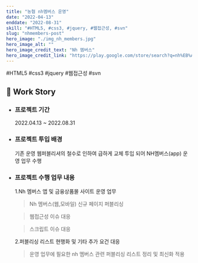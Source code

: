 ```yaml
---
title: "농협 nh멤버스 운영"
date: "2022-04-13"
enddate: "2022-08-31"
skill: "#HTML5, #css3, #jquery, #웹접근성, #svn"
slug: "nhmembers-post"
hero_image: "./img_nh_members.jpg"
hero_image_alt: ""
hero_image_credit_text: "Nh 멤버스"
hero_image_credit_link: "https://play.google.com/store/search?q=nh%EB%A9%A4%EB%B2%84%EC%8A%A4&c=apps"
---
```


<div className="badge-wrap">
  <span className="badge badge-html">#HTML5</span>
  <span className="badge badge-css">#css3</span>
  <span className="badge badge-javscript">#jquery</span>
  <span className="badge badge-wa">#웹접근성</span>
  <span className="badge badge-git">#svn</span>
</div>

## 🎤 Work Story

- ### 프로젝트 기간

  2022.04.13 ~ 2022.08.31

- ### 프로젝트 투입 배경

  기존 운영 웹퍼블리셔의 철수로 인하여 급하게 교체 투입 되어 NH멤버스(app) 운영 업무 수행

- ### 프로젝트 수행 업무 내용

  1.Nh 멤버스 앱 및 금융상품몰 사이트 운영 업무

  > Nh 멤버스(웹,모바일) 신규 페이지 퍼블리싱

  > 웹접근성 이슈 대응

  > 스크립트 이슈 대응

  2.퍼블리싱 리스트 현행화 및 기타 추가 요건 대응

  > 운영 업무에 필요한 nh 멤버스 관련 퍼블리싱 리스트 정리 및 최신화 적용
